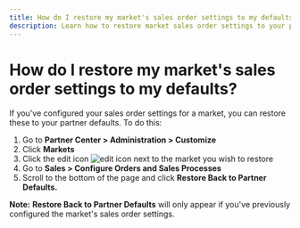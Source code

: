 ```yaml
---
title: How do I restore my market's sales order settings to my defaults?
description: Learn how to restore market sales order settings to your partner defaults
---
```


# How do I restore my market's sales order settings to my defaults?

If you've configured your sales order settings for a market, you can restore these to your partner defaults. To do this: 

1. Go to **Partner Center > Administration > Customize**
2. Click **Markets**
3. Click the edit icon ![edit icon](/img/restore-market-settings/edit-icon.png) next to the market you wish to restore
4. Go to **Sales > Configure Orders and Sales Processes**
5. Scroll to the bottom of the page and click **Restore Back to Partner Defaults.**

**Note:** **Restore Back to Partner Defaults** will only appear if you've previously configured the market's sales order settings.